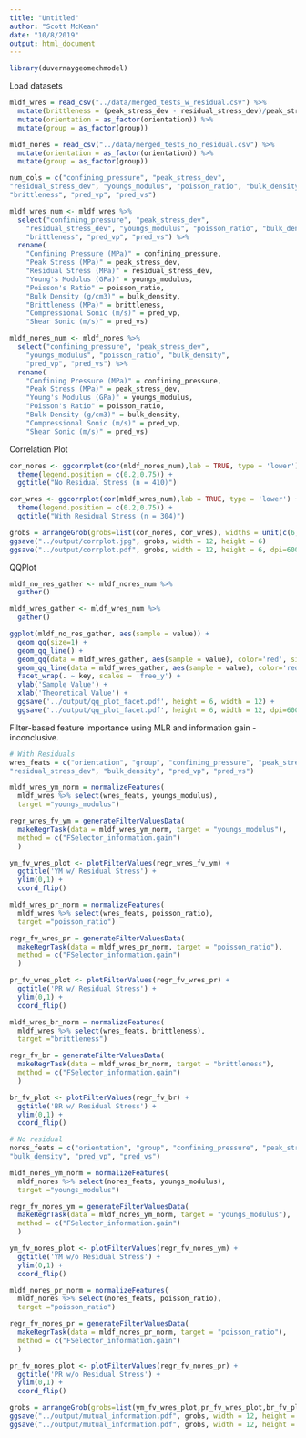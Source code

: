 ```yaml
---
title: "Untitled"
author: "Scott McKean"
date: "10/8/2019"
output: html_document
---
```


```r
library(duvernaygeomechmodel)
```

Load datasets

```r
mldf_wres = read_csv("../data/merged_tests_w_residual.csv") %>%
  mutate(brittleness = (peak_stress_dev - residual_stress_dev)/peak_stress_dev) %>%
  mutate(orientation = as_factor(orientation)) %>%
  mutate(group = as_factor(group))

mldf_nores = read_csv("../data/merged_tests_no_residual.csv") %>%
  mutate(orientation = as_factor(orientation)) %>%
  mutate(group = as_factor(group))
```

```r
num_cols = c("confining_pressure", "peak_stress_dev", 
"residual_stress_dev", "youngs_modulus", "poisson_ratio", "bulk_density", 
"brittleness", "pred_vp", "pred_vs")

mldf_wres_num <- mldf_wres %>% 
  select("confining_pressure", "peak_stress_dev", 
    "residual_stress_dev", "youngs_modulus", "poisson_ratio", "bulk_density", 
    "brittleness", "pred_vp", "pred_vs") %>%
  rename(
    "Confining Pressure (MPa)" = confining_pressure,
    "Peak Stress (MPa)" = peak_stress_dev, 
    "Residual Stress (MPa)" = residual_stress_dev, 
    "Young's Modulus (GPa)" = youngs_modulus,
    "Poisson's Ratio" = poisson_ratio, 
    "Bulk Density (g/cm3)" = bulk_density, 
    "Brittleness (MPa)" = brittleness, 
    "Compressional Sonic (m/s)" = pred_vp, 
    "Shear Sonic (m/s)" = pred_vs)

mldf_nores_num <- mldf_nores %>% 
  select("confining_pressure", "peak_stress_dev", 
    "youngs_modulus", "poisson_ratio", "bulk_density", 
    "pred_vp", "pred_vs") %>%
  rename(
    "Confining Pressure (MPa)" = confining_pressure,
    "Peak Stress (MPa)" = peak_stress_dev, 
    "Young's Modulus (GPa)" = youngs_modulus,
    "Poisson's Ratio" = poisson_ratio, 
    "Bulk Density (g/cm3)" = bulk_density,
    "Compressional Sonic (m/s)" = pred_vp, 
    "Shear Sonic (m/s)" = pred_vs)
```

Correlation Plot

```r
cor_nores <- ggcorrplot(cor(mldf_nores_num),lab = TRUE, type = 'lower') +
  theme(legend.position = c(0.2,0.75)) +
  ggtitle("No Residual Stress (n = 410)")

cor_wres <- ggcorrplot(cor(mldf_wres_num),lab = TRUE, type = 'lower') +
  theme(legend.position = c(0.2,0.75)) +
  ggtitle("With Residual Stress (n = 304)")

grobs = arrangeGrob(grobs=list(cor_nores, cor_wres), widths = unit(c(6,6),"in"), heights = unit(c(6),"in"))
ggsave("../output/corrplot.jpg", grobs, width = 12, height = 6)
ggsave("../output/corrplot.pdf", grobs, width = 12, height = 6, dpi=600)
```

QQPlot

```r
mldf_no_res_gather <- mldf_nores_num %>%
  gather()

mldf_wres_gather <- mldf_wres_num %>%
  gather()

ggplot(mldf_no_res_gather, aes(sample = value)) +
  geom_qq(size=1) +
  geom_qq_line() +
  geom_qq(data = mldf_wres_gather, aes(sample = value), color='red', size=1) +
  geom_qq_line(data = mldf_wres_gather, aes(sample = value), color='red') +
  facet_wrap(. ~ key, scales = 'free_y') +
  ylab('Sample Value') +
  xlab('Theoretical Value') +
  ggsave('../output/qq_plot_facet.pdf', height = 6, width = 12) +
  ggsave('../output/qq_plot_facet.pdf', height = 6, width = 12, dpi=600)
```

Filter-based feature importance using MLR and information gain - inconclusive.

```r
# With Residuals
wres_feats = c("orientation", "group", "confining_pressure", "peak_stress_dev", 
"residual_stress_dev", "bulk_density", "pred_vp", "pred_vs")

mldf_wres_ym_norm = normalizeFeatures(
  mldf_wres %>% select(wres_feats, youngs_modulus),
  target ="youngs_modulus")

regr_wres_fv_ym = generateFilterValuesData(
  makeRegrTask(data = mldf_wres_ym_norm, target = "youngs_modulus"), 
  method = c("FSelector_information.gain")
  )

ym_fv_wres_plot <- plotFilterValues(regr_wres_fv_ym) +
  ggtitle('YM w/ Residual Stress') +
  ylim(0,1) +
  coord_flip()

mldf_wres_pr_norm = normalizeFeatures(
  mldf_wres %>% select(wres_feats, poisson_ratio),
  target ="poisson_ratio")

regr_fv_wres_pr = generateFilterValuesData(
  makeRegrTask(data = mldf_wres_pr_norm, target = "poisson_ratio"), 
  method = c("FSelector_information.gain")
  )

pr_fv_wres_plot <- plotFilterValues(regr_fv_wres_pr) +
  ggtitle('PR w/ Residual Stress') +
  ylim(0,1) +
  coord_flip()

mldf_wres_br_norm = normalizeFeatures(
  mldf_wres %>% select(wres_feats, brittleness),
  target ="brittleness")

regr_fv_br = generateFilterValuesData(
  makeRegrTask(data = mldf_wres_br_norm, target = "brittleness"), 
  method = c("FSelector_information.gain")
  )

br_fv_plot <- plotFilterValues(regr_fv_br) +
  ggtitle('BR w/ Residual Stress') +
  ylim(0,1) +
  coord_flip()

# No residual
nores_feats = c("orientation", "group", "confining_pressure", "peak_stress_dev", 
"bulk_density", "pred_vp", "pred_vs")

mldf_nores_ym_norm = normalizeFeatures(
  mldf_nores %>% select(nores_feats, youngs_modulus),
  target ="youngs_modulus")

regr_fv_nores_ym = generateFilterValuesData(
  makeRegrTask(data = mldf_nores_ym_norm, target = "youngs_modulus"), 
  method = c("FSelector_information.gain")
  )

ym_fv_nores_plot <- plotFilterValues(regr_fv_nores_ym) +
  ggtitle('YM w/o Residual Stress') +
  ylim(0,1) + 
  coord_flip()

mldf_nores_pr_norm = normalizeFeatures(
  mldf_nores %>% select(nores_feats, poisson_ratio),
  target ="poisson_ratio")

regr_fv_nores_pr = generateFilterValuesData(
  makeRegrTask(data = mldf_nores_pr_norm, target = "poisson_ratio"), 
  method = c("FSelector_information.gain")
  )

pr_fv_nores_plot <- plotFilterValues(regr_fv_nores_pr) +
  ggtitle('PR w/o Residual Stress') +
  ylim(0,1) +
  coord_flip()

grobs = arrangeGrob(grobs=list(ym_fv_wres_plot,pr_fv_wres_plot,br_fv_plot,ym_fv_nores_plot, pr_fv_nores_plot), widths = unit(c(4,4,4),"in"), heights = unit(c(3,3),"in"))
ggsave("../output/mutual_information.pdf", grobs, width = 12, height = 6)
ggsave("../output/mutual_information.pdf", grobs, width = 12, height = 6, dpi=600)
```


